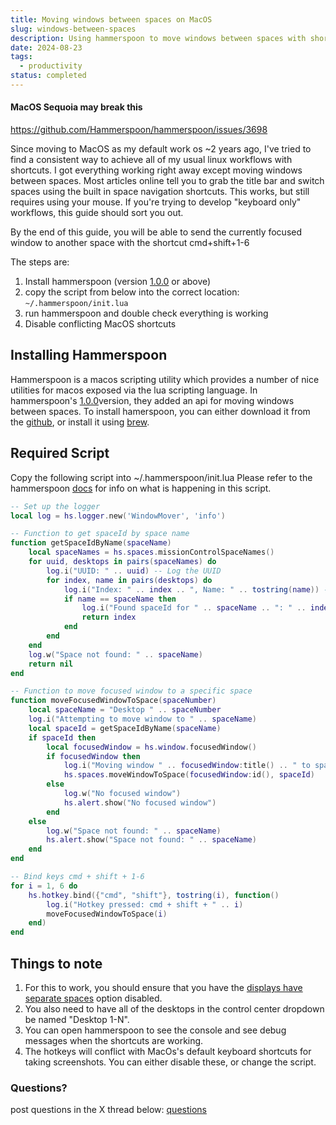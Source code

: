```yaml
---
title: Moving windows between spaces on MacOS
slug: windows-between-spaces
description: Using hammerspoon to move windows between spaces with shortcuts on MacOS
date: 2024-08-23
tags:
  - productivity
status: completed
---
```

#### MacOS Sequoia may break this
https://github.com/Hammerspoon/hammerspoon/issues/3698

Since moving to MacOS as my default work os ~2 years ago, I've tried to find a consistent way to achieve all of my usual linux workflows with shortcuts. I got everything working right away except moving windows between spaces. Most articles online tell you to grab the title bar and switch spaces using the built in space navigation shortcuts. This works, but still requires using your mouse. If you're trying to develop "keyboard only" workflows, this guide should sort you out.

By the end of this guide, you will be able to send the currently focused window to another space with the shortcut cmd+shift+1-6

The steps are:
1. Install hammerspoon (version [1.0.0](https://www.hammerspoon.org/releasenotes/1.0.0.html) or above)
2. copy the script from below into the correct location:  `~/.hammerspoon/init.lua`
3. run hammerspoon and double check everything is working
4. Disable conflicting MacOS shortcuts
## Installing Hammerspoon
Hammerspoon is a macos scripting utility which provides a number of nice utilities for macos exposed via the lua scripting language. In hammerspoon's [1.0.0](https://www.hammerspoon.org/releasenotes/1.0.0.html)version, they added an api for moving windows between spaces.
To install hamerspoon, you can either download it from the [github](https://github.com/Hammerspoon/hammerspoon/releases/tag/1.0.0), or install it using [brew](https://formulae.brew.sh/cask/hammerspoon).
## Required Script
Copy the following script into ~/.hammerspoon/init.lua
Please refer to the hammerspoon [docs]() for info on what is happening in this script.
```lua
-- Set up the logger
local log = hs.logger.new('WindowMover', 'info')

-- Function to get spaceId by space name
function getSpaceIdByName(spaceName)
    local spaceNames = hs.spaces.missionControlSpaceNames()
    for uuid, desktops in pairs(spaceNames) do
        log.i("UUID: " .. uuid) -- Log the UUID
        for index, name in pairs(desktops) do
            log.i("Index: " .. index .. ", Name: " .. tostring(name)) -- Log the index and name
            if name == spaceName then
                log.i("Found spaceId for " .. spaceName .. ": " .. index)
                return index
            end
        end
    end
    log.w("Space not found: " .. spaceName)
    return nil
end

-- Function to move focused window to a specific space
function moveFocusedWindowToSpace(spaceNumber)
    local spaceName = "Desktop " .. spaceNumber
    log.i("Attempting to move window to " .. spaceName)
    local spaceId = getSpaceIdByName(spaceName)
    if spaceId then
        local focusedWindow = hs.window.focusedWindow()
        if focusedWindow then
            log.i("Moving window " .. focusedWindow:title() .. " to spaceId " .. spaceId)
            hs.spaces.moveWindowToSpace(focusedWindow:id(), spaceId)
        else
            log.w("No focused window")
            hs.alert.show("No focused window")
        end
    else
        log.w("Space not found: " .. spaceName)
        hs.alert.show("Space not found: " .. spaceName)
    end
end

-- Bind keys cmd + shift + 1-6
for i = 1, 6 do
    hs.hotkey.bind({"cmd", "shift"}, tostring(i), function()
        log.i("Hotkey pressed: cmd + shift + " .. i)
        moveFocusedWindowToSpace(i)
    end)
end
```

## Things to note
1. For this to work, you should ensure that you have the [displays have separate spaces](https://www.howtogeek.com/180677/mission-control-101-how-to-use-multiple-desktops-on-a-mac/) option disabled.
2. You also need to have all of the desktops in the control center dropdown be named "Desktop 1-N".
3. You can open hammerspoon to see the console and see debug messages when the shortcuts are working.
4. The hotkeys will conflict with MacOs's default keyboard shortcuts for taking screenshots. You can either disable these, or change the script.

### Questions?
post questions in the X thread below:
[questions](https://x.com/KonStanisz/status/1827136634816430502)